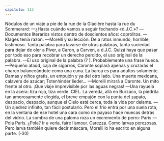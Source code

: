 ```yaml
---
capitulo: 113
---
```


Nódulos de un viaje a pie de la rue de la Glacière hasta la rue du Sommerard:
—¿Hasta cuándo vamos a seguir fechando «d.J.C.»?
—Documentos literarios vistos dentro de doscientos años: coprolitos.
—Klages tenía razón.
—Morelli y su lección. De a ratos inmundo, horrible, lastimoso. Tanta palabra
para lavarse de otras palabras, tanta suciedad para dejar de oler a Piver, a Caron,
a Carven, a d.J.C. Quizá haya que pasar por todo eso para recobrar un derecho
perdido, el uso original de la palabra.
—El uso original de la palabra (? ). Probablemente una frase hueca.
—Pequeño ataúd, caja de cigarros, Caronte soplará apenas y cruzarás el
charco balanceándote como una cuna. La barca es para adultos solamente.
Damas y niños gratis, un empujón y ya del otro lado. Una muerte mexicana,
calavera de azúcar; Totenhinder lieder...
—Morelli mirará a Caronte. Un mito frente al otro. ¡Que viaje imprevisible por
las aguas negras!
—Una rayuela en la acera: tiza roja, tiza verde. CIEL. La vereda, allá en
Burzaco, la piedrita tan amorosamente elegida, el breve empujón con la punta
del zapato, despacio, despacio, aunque el Cielo esté cerca, toda la vida por
delante.
—Un ajedrez infinito, tan fácil postularlo. Pero el frío entra por una suela rota,
en la ventana de ese hotel una cara como de payaso hace muecas detrás del
vidrio. La sombra de una paloma roza un excremento de perro: Paris
—Pola París. ¿Pola? Ir a verla, faire l’amour. Carezza. Como larvas perezosas.
Pero larva también quiere decir máscara, Morelli lo ha escrito en alguna parte.
(-30)
